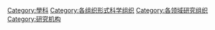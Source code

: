 [[Category:學科|Category:學科]]
[[Category:各组织形式科学组织|Category:各组织形式科学组织]]
[[Category:各领域研究组织|Category:各领域研究组织]]
[[Category:研究机构|Category:研究机构]]